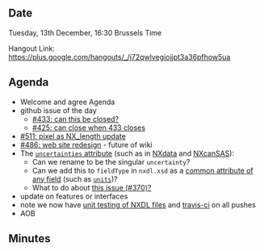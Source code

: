 ==Date==

Tuesday, 13th December, 16:30 Brussels Time

Hangout Link: https://plus.google.com/hangouts/_/j72qwlvegiojjpt3a36pfhow5ua

==Agenda==

* Welcome and agree Agenda
* github issue of the day
** [https://github.com/nexusformat/definitions/issues/433 #433: can this be closed?]
** [https://github.com/nexusformat/definitions/issues/425 #425: can close when 433 closes]
* [https://github.com/nexusformat/definitions/issues/511 #511: pixel as NX_length update]
* [https://github.com/nexusformat/definitions/issues/486 #486: web site redesign] - future of wiki
* The [http://wiki.nexusformat.org/2014_axes_and_uncertainties <tt>uncertainties</tt> attribute] (such as in [https://github.com/nexusformat/definitions/blob/master/base_classes/NXdata.nxdl.xml#L325 NXdata] and [https://github.com/nexusformat/definitions/blob/NXcansas-492/applications/NXcanSAS.nxdl.xml#L424 NXcanSAS]):
** Can we rename to be the singular <tt>uncertainty</tt>?
** Can we add this to <tt>fieldType</tt> in <tt>nxdl.xsd</tt> as a [https://github.com/nexusformat/definitions/blob/master/nxdl.xsd#L578 common attribute of any field] (such as [https://github.com/nexusformat/definitions/blob/master/nxdl.xsd#L599 <tt>units</tt>])?
** What to do about [https://github.com/nexusformat/definitions/issues/370 this issue (#370)?]
* update on features or interfaces
* note we now have [https://github.com/nexusformat/definitions/issues/512 unit testing of NXDL files] and [https://github.com/nexusformat/definitions/issues/513 travis-ci] on all pushes
* AOB

==Minutes==